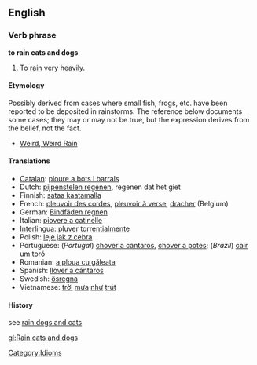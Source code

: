 ==English==

===Verb phrase===
'''to rain cats and dogs'''

# {{impersonal}} To [[rain]] very [[heavily]].

====Etymology====
Possibly derived from cases where small fish, frogs, etc. have been reported to be deposited in rainstorms. The reference below documents some cases; they may or may not be true, but the expression derives from the belief, not the fact.
*[http://paranormal.about.com/library/weekly/aa082602a.htm Weird, Weird Rain]

====Translations====
*[[Catalan]]: [[ploure a bots i barrals]]
*Dutch: [[pijpenstelen regenen]], regenen dat het giet
*Finnish: [[sataa kaatamalla]]
*French: [[pleuvoir des corde]]s, [[pleuvoir à verse]], [[dracher]] (Belgium) 
*German: [[Bindfäden regnen]]
*Italian: [[piovere a catinelle]]
*[[Interlingua]]: [[pluver]] [[torrential]]mente
*Polish: [[leje jak z cebra]]
*Portuguese: (''Portugal'') [[chover a cântaros]], [[chover a potes]]; (''Brazil'') [[cair um toró]]
*Romanian: [[a ploua cu găleata]]
*Spanish: [[llover a cántaros]]
*Swedish: [[ösregna]]
*Vietnamese: [[trời]] [[mưa]] [[như]] [[trút]]

====History====
see [[rain dogs and cats]]
[[Category:Idioms]]

[[gl:Rain cats and dogs]]